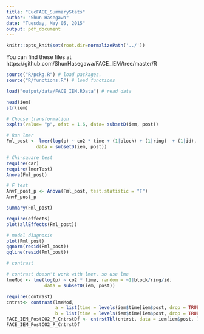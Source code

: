---
title: "EucFACE_SummaryStats"
author: "Shun Hasegawa"
date: "Tuesday, May 05, 2015"
output: pdf_document
---

```{r package_options, include = FALSE}
knitr::opts_knit$set(root.dir=normalizePath('../'))
```
You can find these files at https://github.com/ShunHasegawa/FACE_IEM/tree/master/R

```{r read_packages, echo=TRUE, message=FALSE}
source("R/pckg.R") # load packages. 
source("R/functions.R") # load functions
```

```{r runstats}
load("output/data/FACE_IEM.RData") # read data

head(iem)
str(iem)

# Choose transformation
bxplts(value= "p", ofst = 1.6, data= subsetD(iem, post))

# Run lmer
Fml_post <- lmer(log(p) ~ co2 * time + (1|block) + (1|ring)  + (1|id),
           data = subsetD(iem, post))

# Chi-square test
require(car)
require(lmerTest)
Anova(Fml_post)

# F test
AnvF_post_p <- Anova(Fml_post, test.statistic = "F")
AnvF_post_p

summary(Fml_post)

require(effects)
plot(allEffects(Fml_post))

# model diagnosis
plot(Fml_post)
qqnorm(resid(Fml_post))
qqline(resid(Fml_post))

# contrast

# contrast doesn't work with lmer. so use lme
lmeMod <- lme(log(p) ~ co2 * time, random = ~1|block/ring/id, 
              data = subsetD(iem, post))

require(contrast)
cntrst<- contrast(lmeMod, 
                  a = list(time = levels(iem$time[iem$post, drop = TRUE]), co2 = "amb"),
                  b = list(time = levels(iem$time[iem$post, drop = TRUE]), co2 = "elev"))
FACE_IEM_PostCO2_P_CntrstDf <- cntrstTbl(cntrst, data = iem[iem$post, ], variable  = "p", digit = 2)
FACE_IEM_PostCO2_P_CntrstDf
```
